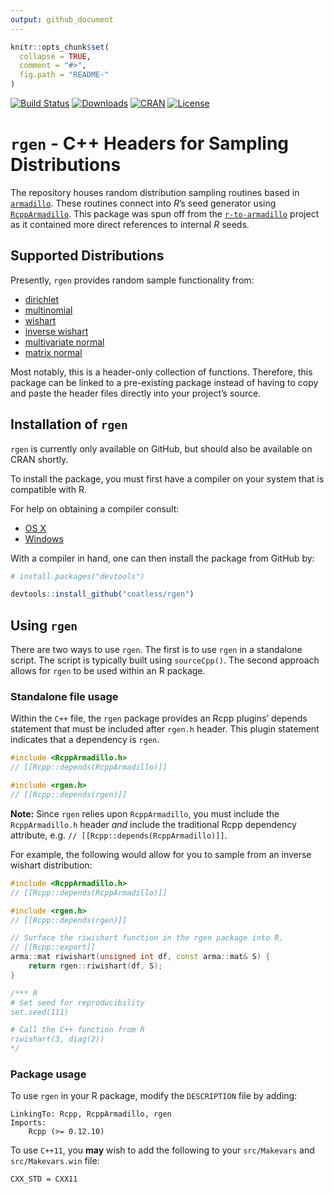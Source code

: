 ```yaml
---
output: github_document
---
```


<!-- README.md is generated from README.Rmd. Please edit that file -->

```r
knitr::opts_chunk$set(
  collapse = TRUE,
  comment = "#>",
  fig.path = "README-"
)
```

[![Build Status](https://travis-ci.org/coatless/rgen.svg)](https://travis-ci.org/coatless/rgen) [![Downloads](http://cranlogs.r-pkg.org/badges/rgen?color=brightgreen)](http://www.r-pkg.org/pkg/rgen) [![CRAN](http://www.r-pkg.org/badges/version/rgen)](https://cran.r-project.org/package=rgen) [![License](http://img.shields.io/badge/license-GPL%20%28%3E=%202%29-brightgreen.svg?style=flat)](http://www.gnu.org/licenses/gpl-2.0.html)

# `rgen` - C++ Headers for Sampling Distributions

The repository houses random distribution sampling routines based in [`armadillo`](https://github.com/conradsnicta/armadillo-code).
These routines connect into *R*'s seed generator using
[`RcppArmadillo`](https://github.com/RcppCore/RcppArmadillo). This package
was spun off from the [`r-to-armadillo`](https://github.com/coatless/r-to-armadillo)
project as it contained more direct references to internal _R_ seeds.

## Supported Distributions

Presently, `rgen` provides random sample functionality from:

- [dirichlet](https://en.wikipedia.org/wiki/Dirichlet_distribution)
- [multinomial](https://en.wikipedia.org/wiki/Multinomial_distribution)
- [wishart](https://en.wikipedia.org/wiki/Wishart_distribution)
- [inverse wishart](https://en.wikipedia.org/wiki/Inverse-Wishart_distribution)
- [multivariate normal](https://en.wikipedia.org/wiki/Multivariate_normal_distribution)
- [matrix normal](https://en.wikipedia.org/wiki/Matrix_normal_distribution)

Most notably, this is a header-only collection of functions. Therefore, this 
package can be linked to a pre-existing package instead of having to copy
and paste the header files directly into your project's source.


## Installation of `rgen`

`rgen` is currently only available on GitHub, but should also be available on CRAN shortly.

To install the package, you must first have a compiler on your system that is compatible with R.

For help on obtaining a compiler consult:

-   [OS X](http://thecoatlessprofessor.com/programming/r-compiler-tools-for-rcpp-on-os-x/)
-   [Windows](http://thecoatlessprofessor.com/programming/rcpp/install-rtools-for-rcpp/)

With a compiler in hand, one can then install the package from GitHub by:

```r
# install.packages("devtools")

devtools::install_github("coatless/rgen")
```

## Using `rgen`

There are two ways to use `rgen`. The first is to use `rgen` in a standalone
script. The script is typically built using `sourceCpp()`. The second approach
allows for `rgen` to be used within an R package.

### Standalone file usage

Within the `C++` file, the `rgen` package provides an Rcpp plugins' 
depends statement that must be included after `rgen.h` header. This plugin
statement indicates that a dependency is `rgen`.

```cpp
#include <RcppArmadillo.h> 
// [[Rcpp::depends(RcppArmadillo)]]

#include <rgen.h> 
// [[Rcpp::depends(rgen)]]
```

**Note:** Since `rgen` relies upon `RcppArmadillo`, you must include
the `RcppArmadillo.h` header _and_ include the traditional Rcpp dependency
attribute, e.g. `// [[Rcpp::depends(RcppArmadillo)]]`.


For example, the following would allow for you to sample from an inverse
wishart distribution:

```cpp
#include <RcppArmadillo.h>
// [[Rcpp::depends(RcppArmadillo)]]

#include <rgen.h>
// [[Rcpp::depends(rgen)]]

// Surface the riwishart function in the rgen package into R.
// [[Rcpp::export]]
arma::mat riwishart(unsigned int df, const arma::mat& S) {
    return rgen::riwishart(df, S);
}

/*** R
# Set seed for reproducibility
set.seed(111)

# Call the C++ function from R
riwishart(3, diag(2))
*/
```

### Package usage

To use `rgen` in your R package, modify the `DESCRIPTION` file by adding:

    LinkingTo: Rcpp, RcppArmadillo, rgen
    Imports:
        Rcpp (>= 0.12.10)

To use `C++11`, you **may** wish to add the following 
to your `src/Makevars` and `src/Makevars.win` file:

    CXX_STD = CXX11




